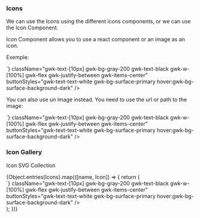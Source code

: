 
<Meta title="Foundation/icons" />
<h3> Icons </h3>

We can use the Icons using the different icons components, or we can use the Icon Component.

Icon Component allows you to use a react component or an image as an icon.

Exemple:

<div className="gwk-p-6">
  <MyIcon
    alt="Close this modal"
    elementSrc={Close}
    className="gwk-text-text-black gwk-h-8 gwk-w-8 gwk-rounded-full"
  />
</div>
<CodeToClipboard
  code={`<Icon alt="Close this modal" elementSrc={CloseRoundedFill} className="gwk-text-white gwk-h-8 gwk-w-8 gwk-rounded-full gwk-bg-black"/>`}
  className="gwk-text-[10px] gwk-bg-gray-200 gwk-text-black gwk-w-[100%] gwk-flex gwk-justify-between gwk-items-center"
  buttonStyles="gwk-text-text-white gwk-bg-surface-primary hover:gwk-bg-surface-background-dark"
/>

You can also use un image instead. You need to use the url or path to the image:

<div className="gwk-p-6">
  <MyIcon
    alt="GrawikiLogo"
    elementSrc="/vite.svg"
    className="gwk-h-8 gwk-w-8"
  />
</div>
<CodeToClipboard
  code={`<Icon alt="GrawikiLogo" elementSrc="../../public/vite.svg" className="gwk-h-8 gwk-w-8" />`}
  className="gwk-text-[10px] gwk-bg-gray-200 gwk-text-black gwk-w-[100%] gwk-flex gwk-justify-between gwk-items-center"
  buttonStyles="gwk-text-text-white gwk-bg-surface-primary hover:gwk-bg-surface-background-dark"
/>

<h3> Icon Gallery </h3>
<p> Icon SVG Collection </p>

<IconGallery>
  <div className="gwk-grid gwk-grid-cols-4 gwk-gap-4  ">
    {Object.entries(Icons).map(([name, Icon]) => {
      return (
        <div
          className=" gwk-flex gwk-flex-col gwk-p-2 gwk-justify-center gwk-items-center gwk-gap-3"
          key={name}
        >
          <div
            name={name}
            className="gwk-flex gwk-flex-col gwk-m-2 hover:gwk-shadow-md "
          >
            <Icon width="3em" height="3em" />
          </div>
          <CodeToClipboard
            code={`<${name} />`}
            className="gwk-text-[10px] gwk-bg-gray-200 gwk-text-black gwk-w-[100%] gwk-flex gwk-justify-between gwk-items-center"
            buttonStyles="gwk-text-text-white gwk-bg-surface-primary hover:gwk-bg-surface-background-dark"
          />
        </div>
      );
    })}
  </div>
</IconGallery>
